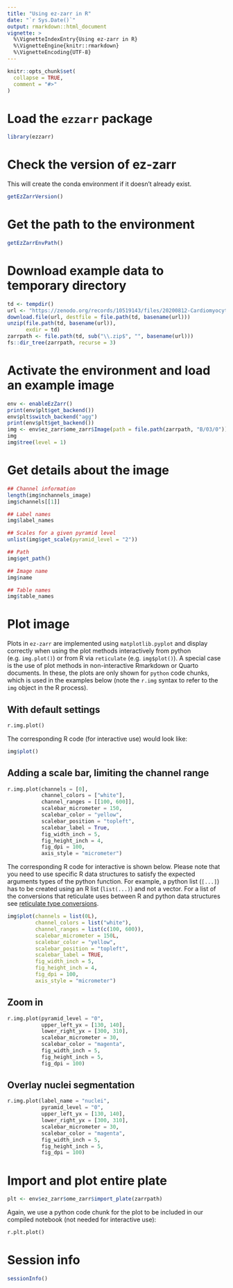 ```yaml
---
title: "Using ez-zarr in R"
date: "`r Sys.Date()`"
output: rmarkdown::html_document
vignette: >
  %\VignetteIndexEntry{Using ez-zarr in R}
  %\VignetteEngine{knitr::rmarkdown}
  %\VignetteEncoding{UTF-8}
---
```


```r
knitr::opts_chunk$set(
  collapse = TRUE,
  comment = "#>"
)
```

# Load the `ezzarr` package

```r
library(ezzarr)
```

# Check the version of ez-zarr

This will create the conda environment if it doesn't already exist.

```r
getEzZarrVersion()
```

# Get the path to the environment

```r
getEzZarrEnvPath()
```

# Download example data to temporary directory

```r
td <- tempdir()
url <- "https://zenodo.org/records/10519143/files/20200812-CardiomyocyteDifferentiation14-Cycle1_mip.zarr.zip"
download.file(url, destfile = file.path(td, basename(url)))
unzip(file.path(td, basename(url)), 
      exdir = td)
zarrpath <- file.path(td, sub("\\.zip$", "", basename(url)))
fs::dir_tree(zarrpath, recurse = 3)
```

# Activate the environment and load an example image

```r
env <- enableEzZarr()
print(env$plt$get_backend())
env$plt$switch_backend("agg")
print(env$plt$get_backend())
img <- env$ez_zarr$ome_zarr$Image(path = file.path(zarrpath, "B/03/0"))
img
img$tree(level = 1)
```

# Get details about the image

```r
## Channel information
length(img$nchannels_image)
img$channels[[1]]

## Label names
img$label_names

## Scales for a given pyramid level
unlist(img$get_scale(pyramid_level = "2"))

## Path
img$get_path()

## Image name
img$name

## Table names
img$table_names
```

# Plot image

Plots in `ez-zarr` are implemented using `matplotlib.pyplot` and display
correctly when using the plot methods interactively from python
(e.g. `img.plot()`) or from R via `reticulate` (e.g. `img$plot()`).
A special case is the use of plot methods in non-interactive Rmarkdown or
Quarto documents. In these, the plots are only shown for `python` code chunks,
which is used in the examples below (note the `r.img` syntax to refer to the
`img` object in the R process).

## With default settings

```python
r.img.plot()
```

The corresponding R code (for interactive use) would look like:

```r
img$plot()
```

## Adding a scale bar, limiting the channel range

```python
r.img.plot(channels = [0],
           channel_colors = ["white"],
           channel_ranges = [[100, 600]],
           scalebar_micrometer = 150,
           scalebar_color = "yellow",
           scalebar_position = "topleft",
           scalebar_label = True,
           fig_width_inch = 5,
           fig_height_inch = 4,
           fig_dpi = 100,
           axis_style = "micrometer")
```

The corresponding R code for interactive is shown below. Please note that
you need to use specific R data structures to satisfy the expected arguments
types of the python function. For example, a python list (`[...]`) has to be
created using an R list (`list(...)`) and not a vector. For a list of
the conversions that reticulate uses between R and python data structures see
[reticulate type conversions](https://rstudio.github.io/reticulate/articles/calling_python.html#type-conversions).

```r
img$plot(channels = list(0L),
         channel_colors = list("white"),
         channel_ranges = list(c(100, 600)),
         scalebar_micrometer = 150L,
         scalebar_color = "yellow",
         scalebar_position = "topleft",
         scalebar_label = TRUE,
         fig_width_inch = 5,
         fig_height_inch = 4,
         fig_dpi = 100,
         axis_style = "micrometer")
```

## Zoom in

```python
r.img.plot(pyramid_level = "0",
           upper_left_yx = [130, 140],
           lower_right_yx = [300, 310],
           scalebar_micrometer = 30,
           scalebar_color = "magenta",
           fig_width_inch = 5,
           fig_height_inch = 5,
           fig_dpi = 100)
```

## Overlay nuclei segmentation

```python
r.img.plot(label_name = "nuclei", 
           pyramid_level = "0",
           upper_left_yx = [130, 140],
           lower_right_yx = [300, 310],
           scalebar_micrometer = 30,
           scalebar_color = "magenta",
           fig_width_inch = 5,
           fig_height_inch = 5,
           fig_dpi = 100)
```

# Import and plot entire plate

```r
plt <- env$ez_zarr$ome_zarr$import_plate(zarrpath)
```

Again, we use a python code chunk for the plot to be included in our
compiled notebook (not needed for interactive use):

```python
r.plt.plot()
```


# Session info

```r
sessionInfo()
```

